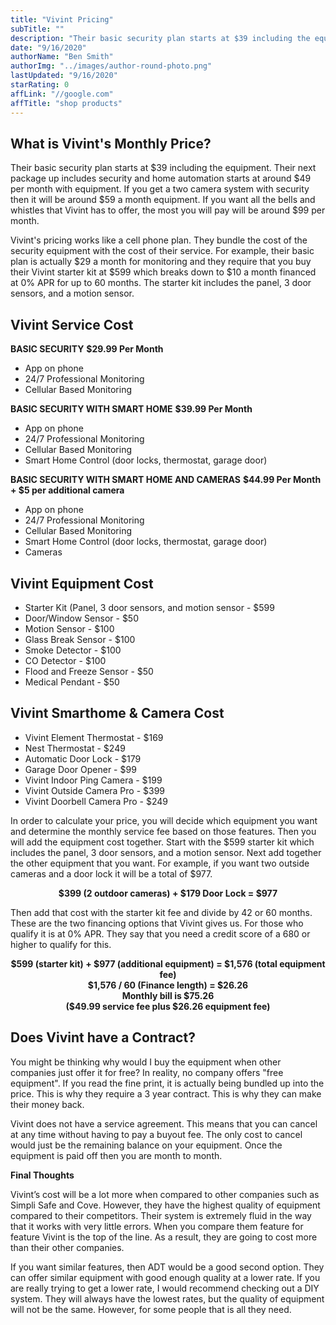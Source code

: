 ```yaml
---
title: "Vivint Pricing"
subTitle: ""
description: "Their basic security plan starts at $39 including the equipment. Their next package up includes security and home automation starts at around $49 per month with equipment."
date: "9/16/2020"
authorName: "Ben Smith"
authorImg: "../images/author-round-photo.png"
lastUpdated: "9/16/2020"
starRating: 0
affLink: "//google.com"
affTitle: "shop products"
---
```


## What is Vivint's Monthly Price?

Their basic security plan starts at $39 including the equipment. Their next package up includes security and home automation starts at around $49 per month with equipment. If you get a two camera system with security then it will be around $59 a month equipment. If you want all the bells and whistles that Vivint has to offer, the most you will pay will be around $99 per month.

Vivint's pricing works like a cell phone plan. They bundle the cost of the security equipment with the cost of their service. For example, their basic plan is actually $29 a month for monitoring and they require that you buy their Vivint starter kit at $599 which breaks down to $10 a month financed at 0% APR for up to 60 months. The starter kit includes the panel, 3 door sensors, and a motion sensor.

## Vivint Service Cost

**BASIC SECURITY**
**\$29.99 Per Month**

* App on phone
* 24/7 Professional Monitoring
* Cellular Based Monitoring

**BASIC SECURITY WITH SMART HOME**
**$39.99 Per Month**

* App on phone
* 24/7 Professional Monitoring
* Cellular Based Monitoring
* Smart Home Control (door locks, thermostat, garage door)

**BASIC SECURITY WITH SMART HOME AND CAMERAS**
**$44.99 Per Month + $5 per additional camera**

* App on phone
* 24/7 Professional Monitoring
* Cellular Based Monitoring
* Smart Home Control (door locks, thermostat, garage door)
* Cameras

## Vivint Equipment Cost

* Starter Kit (Panel, 3 door sensors, and motion sensor - $599
* Door/Window Sensor - $50
* Motion Sensor - $100
* Glass Break Sensor - $100
* Smoke Detector - $100
* CO Detector - $100
* Flood and Freeze Sensor - $50
* Medical Pendant - $50

## Vivint Smarthome & Camera Cost

* Vivint Element Thermostat  - $169
* Nest Thermostat  - $249
* Automatic Door Lock  - $179
* Garage Door Opener  - $99
* Vivint Indoor Ping Camera - $199
* Vivint Outside Camera Pro - $399
* Vivint Doorbell Camera Pro - $249

In order to calculate your price, you will decide which equipment you want and determine the monthly service fee based on those features. Then you will add the equipment cost together. Start with the $599 starter kit which includes the panel, 3 door sensors, and a motion sensor. Next add together the other equipment that you want. For example, if you want two outside cameras and a door lock it will be a total of $977. 

<div align="center"><strong>$399 (2 outdoor cameras) + $179 Door Lock = $977</strong></div>

Then add that cost with the starter kit fee and divide by 42 or 60 months. These are the two financing options that Vivint gives us. For those who qualify it is at 0% APR. They say that you need a credit score of a 680 or higher to qualify for this. 

<div align="center"><strong>$599 (starter kit) + $977 (additional equipment) = $1,576 (total equipment fee)</strong></div>

<div align="center"><strong>$1,576 / 60 (Finance length) = $26.26</strong></div>

<div align="center"><strong>Monthly bill is $75.26</strong></div>

<div align="center"><strong>($49.99 service fee plus $26.26 equipment fee)</strong></div>

## Does Vivint have a Contract?

You might be thinking why would I buy the equipment when other companies just offer it for free? In reality, no company offers "free equipment". If you read the fine print, it is actually being bundled up into the price. This is why they require a 3 year contract. This is why they can make their money back. 

Vivint does not have a service agreement. This means that you can cancel at any time without having to pay a buyout fee. The only cost to cancel would just be the remaining balance on your equipment.  Once the equipment is paid off then you are month to month. 

**Final Thoughts**

Vivint’s cost will be a lot more when compared to other companies such as Simpli Safe and Cove. However, they have the highest quality of equipment compared to their competitors. Their system is extremely fluid in the way that it works with very little errors. When you compare them feature for feature Vivint is the top of the line. As a result, they are going to cost more than their other companies. 

If you want similar features, then ADT would be a good second option. They can offer similar equipment with good enough quality at a lower rate. If you are really trying to get a lower rate, I would recommend checking out a DIY system. They will always have the lowest rates, but the quality of equipment will not be the same. However, for some people that is all they need. 



